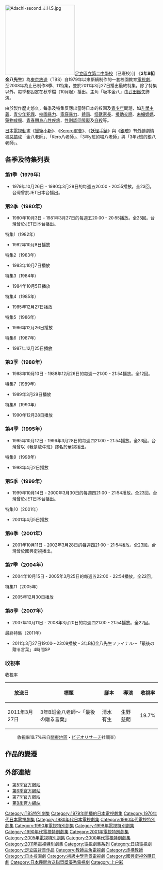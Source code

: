 {{Unreferenced|time=2020-10-27T00:26:13+00:00}}
<!-- 本调用由 {{subst:Expand/auto}} 自动产生。 -->
{{電視節目信息框
| 名稱       = 3年B組金八先生
| 原名       = {{lang|ja|3年B組金八先生}}
| 圖片       = 
| 圖說       = 
| 類型       = 校園教育[[電視劇|電視劇]]
| 原創       = 
| 發展       = 
| 導演       = 
| 主持       = 
| 演出       = [[武田鐵矢|武田鐵矢]]
| 配音       = 
| 旁白       = 
| 主題曲     = 
| 片頭曲     = 
| 片尾曲     = 
| 作曲       = 
| 國家       = {{JPN}}
| 地區       = 
| 語言       = [[日語|日語]]
| 季數       = 8
| 系列數     = 
| 集數       = 第1季：23集<br>第2季：25集<br>第3季：12集<br>第4季：23集<br>第5季：23集<br>第6季：23集<br>第7季：22集<br>第8季：22集<br>11特集
| 每集列表   = 
| 執行製片   = 
| 製片人     = 
| 監製   = 
| 副製片人   = 
| 共同製片人 = 
| 編審       = 
| 剪輯       = 
| 每集長     = 分鐘
| 頻道       = [[東京放送|東京放送]] 
| 外景       = {{JPN}}
| 首播國家   = {{JPN}}
| 首播地區   = 
| 開始       = 
第一季：1979年10月26日 - 1980年3月28日<br>第二季：1980年10月3日 - 1981年3月27日<br>第三季：1988年10月10日 - 1988年12月26日<br>第四季：1995年10月12日 - 1996年3月28日<br>第五季：1999年10月14日 - 2000年3月30日<br>第六季：2001年10月11日 - 2002年3月28日<br>第七季：2004年10月15日 - 2005年3月25日<br>第八季：2007年10月11日
| 結束       = 2008年3月20日
| 晚於       = 
| 早於       = 
| 相關劇集   = 
| 中國大陸名稱 = 
| 臺灣名稱     = 
| 港澳名稱     = 
| 馬新名稱     = 
| 官方網站   = 
| tv_com_id  = 
}}
{{japanese|japanese=3年B組金八先生|kana=さんねんビーぐみ きんぱちせんせい|romaji=Sannen bigumi Kinpachi sensei}}
[[File:Adachi-second_J.H.S.jpg|230px]][[足立區立第二中學校|足立區立第二中學校]]（已廢校）]]
《'''3年B組金八先生'''》為[[東京放送|東京放送]]（TBS）自1979年以來斷續制作的一套校園教育[[電視劇|電視劇]]，至2008年為止已制作8季、11特集，並於2011年3月27日播出最終特集。除了特集以外，每季都固定在秋季檔（10月起）播出。主角「坂本金八」由[[武田鐵矢|武田鐵矢]]飾演。

由於製作歷史悠久，每季及特集反應出當時日本的校園及[[青少年|青少年]]問題，如[[升學主義|升學主義]]、[[青少年犯罪|青少年犯罪]]、[[校園暴力|校園暴力]]、[[家庭暴力|家庭暴力]]、[[體罰|體罰]]、[[怪獸家長|怪獸家長]]、[[援助交際|援助交際]]、[[未婚媽媽|未婚媽媽]]、[[藥物成癮|藥物成癮]]、[[青春期|青春期]][[身心性疾病|身心性疾病]]、[[性別認同障礙|性別認同障礙]]及[[自殺|自殺]]等。

[[日本電視動畫|日本電視動畫]]《[[蠟筆小新|蠟筆小新]]》、《[[Keroro軍曹|Keroro軍曹]]》、《[[妖怪手錶|妖怪手錶]]》與《[[銀魂|銀魂]]》有[[外傳|外傳]]劇情被[[惡搞|惡搞]]成「金八老師」、「Kero八老師」、「3年y班的喵八老師」與「3年z班的銀八老師」。

== 各季及特集列表 ==
=== 第1季（1979年） ===
*1979年10月26日 - 1980年3月28日的每週五20:00 - 20:55播放。全23回。台灣曾於JET日本台播出。

=== 第2季（1980年） ===
*1980年10月3日 - 1981年3月27日的每週五20:00 - 20:55播放。全25回。台灣曾於JET日本台播出。

;特集1（1982年）
*1982年10月8日播放
;特集2（1983年）
*1983年10月7日播放
;特集3（1984年）
*1984年10月5日播放
;特集4（1985年）
*1985年12月27日播放
;特集5（1986年）
*1986年12月26日播放
;特集6（1987年）
*1987年12月25日播放

=== 第3季（1988年） ===
*1988年10月10日 - 1988年12月26日的每週一21:00 - 21:54播放。全12回。

;特集7（1989年）
*1989年3月29日播放
;特集8（1990年）
*1990年12月28日播放

=== 第4季（1995年） ===
*1995年10月12日 - 1996年3月28日的每週四21:00 - 21:54播放。全23回。台灣曾以《我是放牛班》譯名於華視播出。

;特集9（1998年）
*1998年4月2日播放

=== 第5季（1999年） ===
*1999年10月14日 - 2000年3月30日的每週四21:00 - 21:54播放。全23回。台灣曾於JET日本台播出。

;特集10（2001年）
*2001年4月5日播放

=== 第6季（2001年） ===
*2001年10月11日 - 2002年3月28日的每週四21:00 - 21:54播放。全23回。台灣曾於國興衛視播出。

=== 第7季（2004年） ===
*2004年10月15日 - 2005年3月25日的每週五22:00 - 22:54播放。全22回。

;特集11（2005年）
*2005年12月30日播放

=== 第8季（2007年） ===
*2007年10月11日 - 2008年3月20日的每週四21:00 - 21:54播放。全22回。

;最終特集（2011年）
*2011年3月27日19:00～23:09播放 - 3年B組金八先生ファイナル～「最後の贈る言葉」4時間SP

=== 收視率 ===
;收視率
{| class="wikitable"
|-
!放送日!!標題!!腳本!!導演!!收視率
|-
|2011年3月27日||3年B班金八老師〜「最後の贈る言葉」||清水有生||生野慈朗||align=right|19.7%
|}
:收視率19.7%來自[[關東地區|關東地區]]・[[ビデオリサーチ|ビデオリサーチ]]社調查）

== 作品的變遷 ==
{{電視節目的變遷|
電視台={{JPN}} [[東京廣播公司|東京廣播公司]]系列|
播放檔次=[[TBS週五連續劇|週五晚間10時]]|
節目名稱=3年B組金八先生<br />第一季<br />（1979.10.26 - 1980.3.28）|
上一節目={{link-ja|七人の刑事|七人の刑事}}<br />（1978.4.14 - 1979.10.19）|
下一節目={{link-ja|1年B組新八先生|1年B組新八先生}}<br />（1980.4.4 - 1980.9.26）|
2節目名稱=3年B組金八先生<br />第二季<br />（1980.10.3 - 1981.3.27）|
2上一節目=1年B組新八先生<br />（1980.4.4 - 1980.9.26）|
2下一節目={{link-ja|2年B組仙八先生|2年B組仙八先生}}<br />（1981.4.17 - 1982.3.26）|
3電視台={{JPN}} [[東京廣播公司|東京廣播公司]]系列|
3播放檔次=[[TBS週一連續劇|週一晚間9時]]|
3節目名稱=3年B組金八先生<br />第三季<br />（1988.10.10 - 1988.12.26）|
3上一節目={{link-ja|時間ですよ|時間ですよ}}<br />（1988.7.11 - 1988.10.3）|
3下一節目=[[代議士の妻たち2|代議士の妻たち2]]<br />（1989.1 - 1989.3）|
4電視台={{JPN}} [[東京廣播公司|東京廣播公司]]系列|
4播放檔次=[[TBS週四9時連續劇|TBS週四9時連續劇]]| 
4節目名稱=3年B組金八先生<br />第四季<br />（1995.10.12 - 1996.3.28）|
4上一節目={{link-ja|HOTEL|HOTEL}}<br />（1995.4.13 - 1995.9.28）|
4下一節目=[[冷暖人間|冷暖人間]]<br />第三季<br />（1996.4.4 - 1997.3.27）|
5節目名稱=3年B組金八先生<br />第五季<br />（1999.10.14 - 2000.3.30）|
5上一節目=[[冷暖人間|冷暖人間]]<br />第四季<br />（1998.10.1 - 1999.9.30）|
5下一節目={{link-ja|君が教えてくれたこと|君が教えてくれたこと}}<br />（2000.4.13 - 2000.6.29）|
6節目名稱=3年B組金八先生<br />第六季<br />（2001.10.11 - 2002.3.28）|
6上一節目=[[冷暖人間|冷暖人間]]<br />第五季<br />（2000.10.5 - 2001.9.27）|
6下一節目=[[冷暖人間|冷暖人間]]<br />第六季<br />（2002.4.4 - 2003.3.27）|
7電視台={{JPN}} [[東京廣播公司|東京廣播公司]]系列|
7播放檔次=[[TBS週五連續劇|週五晚間10時]]|
7節目名稱=3年B組金八先生<br />第七季<br/>（2004.10.15 - 2005.3.25）|
7上一節目=[[在世界的中心呼喊愛情|在世界的中心呼喊愛情]] <br/>（2004.7.2 - 2004.9.10）|
7下一節目=[[虎與龍_(電視劇)|虎與龍]]<br/>（2005.4.15 - 2005.6.24）|
8電視台={{JPN}} [[東京廣播公司|東京廣播公司]]系列|
8播放檔次=[[TBS週四9時連續劇|TBS週四9時連續劇]]|
8節目名稱=3年B組金八先生<br />第八季<br/>（2007.10.11 - 2008.3.20）|
8上一節目=[[婆媳大戰|婆媳大戰]]<br/>（2007.7.5 - 2007.9.13）|
8下一節目=[[冷暖人間|冷暖人間]]<br />第九季<br/>（2008.4.3 - 2009.3.26）|
}}

== 外部連結 ==
* [http://www.tbs.co.jp/kinpachi/series5/ 第5季官方網站]{{Wayback|url=http://www.tbs.co.jp/kinpachi/series5/ |date=20131226232220 }}
* [http://www.tbs.co.jp/kinpachi/series6/ 第6季官方網站]{{Wayback|url=http://www.tbs.co.jp/kinpachi/series6/ |date=20200105084212 }}
* [http://www.tbs.co.jp/kinpachi/series7/ 第7季官方網站]{{Wayback|url=http://www.tbs.co.jp/kinpachi/series7/ |date=20201104003927 }}
* [http://www.tbs.co.jp/kinpachi/ 第8季官方網站]{{Wayback|url=http://www.tbs.co.jp/kinpachi/ |date=20080320063548 }}

{{TBS週四連續劇}}
{{TBS週五連續劇}}
{{日本民間放送聯盟獎優秀電視劇}}
{{DEFAULTSORT:Sannen Bigumi Kinpachi Sensei}}
[[Category:TBS特別劇集|Category:TBS特別劇集]]
[[Category:1979年開播的日本電視劇集|Category:1979年開播的日本電視劇集]]
[[Category:1970年代日本電視劇集|Category:1970年代日本電視劇集]]
[[Category:1980年代日本電視劇集|Category:1980年代日本電視劇集]]
[[Category:1980年代電視特別劇集|Category:1980年代電視特別劇集]]
[[Category:1990年電視特別劇集|Category:1990年電視特別劇集]]
[[Category:1998年電視特別劇集|Category:1998年電視特別劇集]]
[[Category:1990年代電視特別劇集|Category:1990年代電視特別劇集]]
[[Category:2001年電視特別劇集|Category:2001年電視特別劇集]]
[[Category:2005年電視特別劇集|Category:2005年電視特別劇集]]
[[Category:2000年代電視特別劇集|Category:2000年代電視特別劇集]]
[[Category:2011年電視特別劇集|Category:2011年電視特別劇集]]
[[Category:電視劇集系列|Category:電視劇集系列]]
[[Category:日語電視劇|Category:日語電視劇]]
[[Category:足立區背景作品|Category:足立區背景作品]]
[[Category:教師主角電視劇|Category:教師主角電視劇]]
[[Category:虛構教師|Category:虛構教師]]
[[Category:日本校園劇|Category:日本校園劇]]
[[Category:初級中學背景電視劇|Category:初級中學背景電視劇]]
[[Category:國興衛視外購日劇|Category:國興衛視外購日劇]]
[[Category:日本民間放送聯盟獎優秀電視劇|Category:日本民間放送聯盟獎優秀電視劇]]
[[Category:上户彩|Category:上户彩]]
